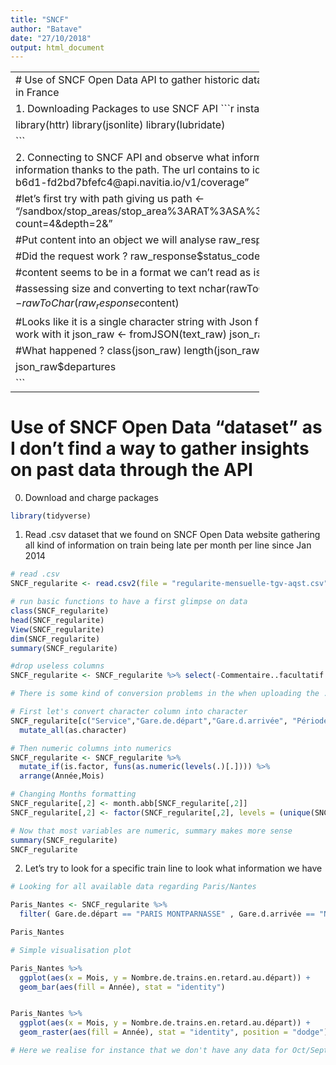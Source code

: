 ```yaml
---
title: "SNCF"
author: "Batave"
date: "27/10/2018"
output: html_document
---
```


--------------------------------------------------------
# Use of SNCF Open Data API to gather historic data on SNCF trains schedules (real and planned) in France


1. Downloading Packages to use SNCF API
```r

install.packages(c("httr","jsonlite", "lubridate"))

library(httr)
library(jsonlite)
library(lubridate)


```


2. Connecting to SNCF API and observe what information we are collecting
```r

#Access the right information thanks to the path. The url contains to id key.
url <- "https://6835ac93-272b-4bae-b6d1-fd2bd7bfefc4@api.navitia.io/v1/coverage"

#let's first try with path giving us   
path <- "/sandbox/stop_areas/stop_area%3ARAT%3ASA%3ABASTI/lines/line%3ARAT%3AM5/departures?count=4&depth=2&"

#Put content into an object we will analyse
raw_response <- GET(url = paste(url,path, sep = ""))

#Did the request work ?
raw_response$status_code

#content seems to be in a format we can't read as is
head(raw_response$content)

#assessing size and converting to text
nchar(rawToChar(raw_response$content))
text_raw <- rawToChar(raw_response$content)

#Looks like it is a single character string with Json file a Json file in it, so let's parse it so that R can work with it
json_raw <- fromJSON(text_raw)
json_raw

#What happened ? 
class(json_raw)
length(json_raw)

json_raw$departures

```

--------------------------------------------------------
# Use of SNCF Open Data "dataset" as I don't find a way to gather insights on past data through the API

0. Download and charge packages

```r

library(tidyverse)

```



1. Read .csv dataset that we found on SNCF Open Data website gathering all kind of information on train being late per month per line since Jan 2014

```r

# read .csv
SNCF_regularite <- read.csv2(file = "regularite-mensuelle-tgv-aqst.csv")

# run basic functions to have a first glimpse on data
class(SNCF_regularite)
head(SNCF_regularite)
View(SNCF_regularite)
dim(SNCF_regularite)
summary(SNCF_regularite)

#drop useless columns
SNCF_regularite <- SNCF_regularite %>% select(-Commentaire..facultatif..annulations, -Commentaire..facultatif..retards.au.départ, -Commentaire..facultatif..retards.à.l.arrivée)

# There is some kind of conversion problems in the when uploading the .csv, most numbers are under the factor format and the factor formatting is messing with ability to order numbers. Let's convert them as character, then numerical.

# First let's convert character column into character
SNCF_regularite[c("Service","Gare.de.départ","Gare.d.arrivée", "Période")] <- SNCF_regularite[c("Service","Gare.de.départ","Gare.d.arrivée", "Période")] %>% 
  mutate_all(as.character)

# Then numeric columns into numerics
SNCF_regularite <- SNCF_regularite %>% 
  mutate_if(is.factor, funs(as.numeric(levels(.)[.]))) %>% 
  arrange(Année,Mois)

# Changing Months formatting
SNCF_regularite[,2] <- month.abb[SNCF_regularite[,2]]
SNCF_regularite[,2] <- factor(SNCF_regularite[,2], levels = (unique(SNCF_regularite[,2])))

# Now that most variables are numeric, summary makes more sense
summary(SNCF_regularite)
SNCF_regularite

```

2. Let's try to look for a specific train line to look what information we have

```r

# Looking for all available data regarding Paris/Nantes

Paris_Nantes <- SNCF_regularite %>% 
  filter( Gare.de.départ == "PARIS MONTPARNASSE" , Gare.d.arrivée == "NANTES")

Paris_Nantes

# Simple visualisation plot

Paris_Nantes %>% 
  ggplot(aes(x = Mois, y = Nombre.de.trains.en.retard.au.départ)) +
  geom_bar(aes(fill = Année), stat = "identity")


Paris_Nantes %>% 
  ggplot(aes(x = Mois, y = Nombre.de.trains.en.retard.au.départ)) +
  geom_raster(aes(fill = Année), stat = "identity", position = "dodge")

# Here we realise for instance that we don't have any data for Oct/Sept 2015 and Oct-Dec 2018 for Paris-Nantes



```



